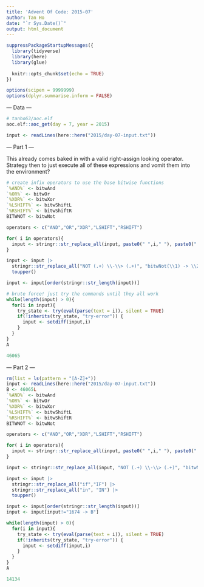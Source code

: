 ```yaml
---
title: 'Advent Of Code: 2015-07'
author: Tan Ho
date: "`r Sys.Date()`"
output: html_document
---
```


```r
suppressPackageStartupMessages({
  library(tidyverse)
  library(here)
  library(glue)
  
  knitr::opts_chunk$set(echo = TRUE)
})

options(scipen = 9999999)
options(dplyr.summarise.inform = FALSE)
```

--- Data ---

```r
# tanho63/aoc.elf
aoc.elf::aoc_get(day = 7, year = 2015)
```

```r
input <- readLines(here::here("2015/day-07-input.txt"))

```

--- Part 1 ---

This already comes baked in with a valid right-assign looking operator. 
Strategy then to just execute all of these expressions and vomit them into the environment?

```r
# create infix operators to use the base bitwise functions
`%AND%` <- bitwAnd
`%OR%` <- bitwOr
`%XOR%` <- bitwXor
`%LSHIFT%` <- bitwShiftL
`%RSHIFT%` <- bitwShiftR
BITWNOT <- bitwNot

operators <- c("AND","OR","XOR","LSHIFT","RSHIFT")

for( i in operators){
  input <- stringr::str_replace_all(input, paste0(" ",i," "), paste0(" %",i,"% "))
}

input <- input |> 
  stringr::str_replace_all("NOT (.+) \\-\\> (.+)", "bitwNot(\\1) -> \\2") |> 
  toupper()

input <- input[order(stringr::str_length(input))]

# brute force! just try the commands until they all work
while(length(input) > 0){
  for(i in input){
    try_state <- try(eval(parse(text = i)), silent = TRUE)
    if(!inherits(try_state, "try-error")) {
      input <- setdiff(input,i)
    }
  }
}
A
```
```r
46065
```

--- Part 2 ---

```r
rm(list = ls(pattern = "[A-Z]+"))
input <- readLines(here::here("2015/day-07-input.txt"))
B <- 46065L
`%AND%` <- bitwAnd
`%OR%` <- bitwOr
`%XOR%` <- bitwXor
`%LSHIFT%` <- bitwShiftL
`%RSHIFT%` <- bitwShiftR
BITWNOT <- bitwNot

operators <- c("AND","OR","XOR","LSHIFT","RSHIFT")

for( i in operators){
  input <- stringr::str_replace_all(input, paste0(" ",i," "), paste0(" %",i,"% "))
}

input <- stringr::str_replace_all(input, "NOT (.+) \\-\\> (.+)", "bitwNot(\\1) -> \\2")  

input <- input |> 
  stringr::str_replace_all("if","IF") |> 
  stringr::str_replace_all("in", "IN") |> 
  toupper()

input <- input[order(stringr::str_length(input))]
input <- input[input!="1674 -> B"]

while(length(input) > 0){
  for(i in input){
    try_state <- try(eval(parse(text = i)), silent = TRUE)
    if(!inherits(try_state, "try-error")) {
      input <- setdiff(input,i)
    }
  }
}
A
```
```r
14134
```

